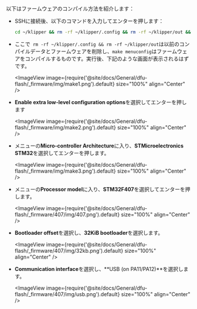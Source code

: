 以下はファームウェアのコンパイル方法を紹介します：
* SSHに接続後、以下のコマンドを入力してエンターを押します：

    ```bash
    cd ~/klipper && rm -rf ~/klipper/.config && rm -rf ~/klipper/out && make menuconfig
    ```

* ここで` rm -rf ~/klipper/.config && rm -rf ~/klipper/out`は以前のコンパイルデータとファームウェアを削除し、`make menuconfig`はファームウェアをコンパイルするものです。実行後、下記のような画面が表示されるはずです。

    <ImageView image={require('@site/docs/General/dfu-flash/_firmware/img/make1.png').default} size="100%" align="Center" />

* **Enable extra low-level configuration options**を選択してエンターを押します

    <ImageView image={require('@site/docs/General/dfu-flash/_firmware/img/make2.png').default} size="100%" align="Center" />

* メニューの**Micro-controller Architecture**に入り、**STMicroelectronics STM32**を選択してエンターを押します。

    <ImageView image={require('@site/docs/General/dfu-flash/_firmware/img/make3.png').default} size="100%" align="Center" />

* メニューの**Processor model**に入り、**STM32F407**を選択してエンターを押します。

    <ImageView image={require('@site/docs/General/dfu-flash/_firmware/407/img/407.png').default} size="100%" align="Center" />

* **Bootloader offset**を選択し、**32KiB bootloader**を選択します。

    <ImageView image={require('@site/docs/General/dfu-flash/_firmware/407/img/32kb.png').default} size="100%" align="Center" />

* **Communication interface**を選択し、**USB (on PA11/PA12)**を選択します。

    <ImageView image={require('@site/docs/General/dfu-flash/_firmware/407/img/usb.png').default} size="100%" align="Center" />